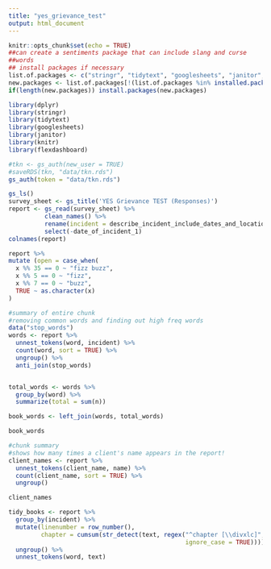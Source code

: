```yaml
---
title: "yes_grievance_test"
output: html_document
---
```


```r
knitr::opts_chunk$set(echo = TRUE)
##can create a sentiments package that can include slang and curse
##words
## install packages if necessary
list.of.packages <- c("stringr", "tidytext", "googlesheets", "janitor", "dplyr", "knitr")
new.packages <- list.of.packages[!(list.of.packages %in% installed.packages()[,"Package"])]
if(length(new.packages)) install.packages(new.packages)

library(dplyr)
library(stringr)
library(tidytext)
library(googlesheets)
library(janitor)
library(knitr)
library(flexdashboard)
```


```r
#tkn <- gs_auth(new_user = TRUE)
#saveRDS(tkn, "data/tkn.rds")
gs_auth(token = "data/tkn.rds")
```

```r
gs_ls()
survey_sheet <- gs_title('YES Grievance TEST (Responses)')
report <- gs_read(survey_sheet) %>% 
          clean_names() %>%
          rename(incident = describe_incident_include_dates_and_locations_and_be_as_factual_as_possible) %>%
          select(-date_of_incident_1)
colnames(report)

report %>%
mutate (open = case_when(
  x %% 35 == 0 ~ "fizz buzz",
  x %% 5 == 0 ~ "fizz",
  x %% 7 == 0 ~ "buzz",
  TRUE ~ as.character(x)
)
```






```r
#summary of entire chunk
#removing common words and finding out high freq words
data("stop_words")
words <- report %>%
  unnest_tokens(word, incident) %>%
  count(word, sort = TRUE) %>%
  ungroup() %>%
  anti_join(stop_words) 


total_words <- words %>%
  group_by(word) %>%
  summarize(total = sum(n))

book_words <- left_join(words, total_words)

book_words
```

```r
#chunk summary
#shows how many times a client's name appears in the report!
client_names <- report %>%
  unnest_tokens(client_name, name) %>%
  count(client_name, sort = TRUE) %>%
  ungroup()

client_names

```

```r
tidy_books <- report %>%
  group_by(incident) %>%
  mutate(linenumber = row_number(),
         chapter = cumsum(str_detect(text, regex("^chapter [\\divxlc]", 
                                                 ignore_case = TRUE)))) 
  ungroup() %>%
  unnest_tokens(word, text)
```

